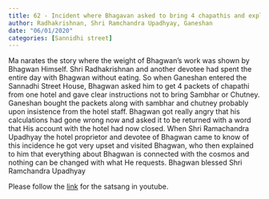```yaml
---
title: 62 - Incident where Bhagavan asked to bring 4 chapathis and explained how everything about him was connected to cosmos.
author: Radhakrishnan, Shri Ramchandra Upadhyay, Ganeshan 
date: "06/01/2020"
categories: [Sannidhi street]
---
```

Ma narates the story where the weight of Bhagwan's work was shown by Bhagwan Himself. Shri Radhakrishnan and another devotee had spent the entire day with Bhagwan without eating. So when Ganeshan entered the Sannadhi Street House, Bhagwan asked him to get 4 packets of chapathi from one hotel and gave clear instructions not to bring Sambhar or Chutney. Ganeshan bought the packets along with sambhar and chutney probably upon insistence from the hotel staff. Bhagwan got really angry that his calculations had gone wrong now and asked it to be returned with a word that His account with the hotel had now closed. When Shri Ramachandra Upadhyay the hotel proprietor and devotee of Bhagwan came to know of this incidence he got very upset and visited Bhagwan, who then explained to him that everything about Bhagwan is connected with the cosmos and nothing can be changed with what He requests. Bhagwan blessed Shri Ramchandra Upadhyay
 
Please follow the [link](https://youtu.be/NU0xZWvT6hU?si=182v8FAPSplIfJcE) for the satsang in youtube.
